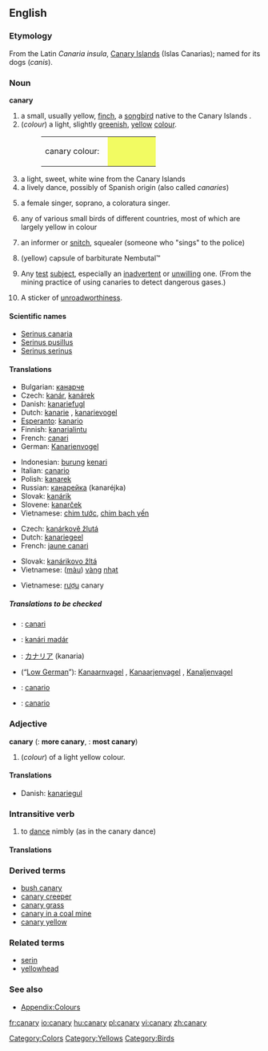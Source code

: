 {{wikipedia}}
==English==

===Etymology===
From the Latin ''Canaria insula'', [[Canary Islands]] (Islas Canarias); named for its dogs (''canis'').

===Noun===
'''canary'''

# a small, usually yellow, [[finch]], a [[songbird]] native to the Canary Islands . 
# (''colour'') a light, slightly [[green]]ish, [[yellow]] [[colour]].
#: <table><tr><td>canary colour: &nbsp;</td><td bgcolor="#F2FB62" width="80">&nbsp; </td></tr></table>
# a light, sweet, white wine from the Canary Islands
# a lively dance, possibly of Spanish origin (also called ''canaries'')
# {{colloquial}} a female singer, soprano, a coloratura singer.
# any of various small birds of different countries, most of which are largely yellow in colour
# {{slang}} an informer or [[snitch]], squealer (someone who "sings" to the police)
# {{slang}} (yellow) capsule of barbiturate Nembutal™
# {{italbrac|metaphorically}} Any [[test]] [[subject]], especially an [[inadvertent]] or [[unwilling]] one.  (From the mining practice of using canaries to detect dangerous gases.)
# {{italbrac|Australia|colloquial}} A sticker of [[unroadworthiness]].

====Scientific names====
*[[Serinus canaria]]
*[[Serinus pusillus]]
*[[Serinus serinus]]

====Translations====
{{top|Bird from Canary Islands}}
*Bulgarian: [[кaнaрчe]] {{n}}
*Czech: [[kanár]], [[kanárek]] {{m}}
*Danish: [[kanariefugl]] {{g|Danish}}
*Dutch: [[kanarie]] {{m}}, [[kanarievogel]] {{m}}
*[[Esperanto]]: [[kanario]]
*Finnish: [[kanarialintu]]
*French: [[canari]] {{m}}
*German: [[Kanarienvogel]] {{m}}
{{mid}}
*Indonesian: [[burung]] [[kenari]] 
*Italian: [[canario]] {{m}}
*Polish: [[kanarek]] {{m}}
*Russian: [[кaнaрeйкa]] (kanaréjka) {{f}}
*Slovak: [[kanárik]] {{m}}
*Slovene: [[kanarček]] {{m}}
*Vietnamese: [[chim tước]], [[chim bạch yến]]
{{bottom}}

{{top|Colour}}
*Czech: [[kanárkově žlutá]] {{f}}
*Dutch: [[kanariegeel]] {{n}} 
*French: [[jaune canari]] {{m}}
{{mid}}
*Slovak: [[kanárikovo žltá]] {{f}}
*Vietnamese: ([[màu]]) [[vàng]] [[nhạt]]
{{bottom}}

{{top|Wine}}
*Vietnamese: [[rượu]] canary
{{mid}}
{{bottom}}

{{top|Dance}}
{{mid}}
{{bottom}}

{{top|Soprano}}
{{mid}}
{{bottom}}

{{top|Small yellow bird in general}}
{{mid}}
{{bottom}}

{{top|Squealer}}
{{mid}}
{{bottom}}

{{top|Nembutal-capsule}}
{{mid}}
{{bottom}}

{{top|Test object}}
{{mid}}
{{bottom}}

=====Translations to be checked=====
{{checktrans}}
*{{ttbc|Catalan}}: [[canari]] {{m}}
*{{ttbc|Hungarian}}: [[kanári madár]]
*{{ttbc|Japanese}}: [[カナリア]] (kanaria)
*{{ttbc|Low Saxon}} (“[[Low German]]”): [[Kanaarnvagel]] {{m}}, [[Kanaarjenvagel]] {{m}}, [[Kanaljenvagel]] {{m}}
*{{ttbc|Portuguese}}: [[canario]] {{m}}
*{{ttbc|Spanish}}: [[canario]] {{m}}

===Adjective===
'''canary'''  ({{compar}}: '''more canary''', {{superl}}: '''most canary''')

# (''colour'') of a light yellow colour.

====Translations====
{{top}}
*Danish: [[kanariegul]]
{{mid}}
{{bottom}}

===Intransitive verb===
{{en-verb|canar|i|ed}}

# to [[dance]] nimbly (as in the canary dance)

====Translations====
{{top}}
{{mid}}
{{bottom}}

===Derived terms===
*[[bush canary]]
*[[canary creeper]]
*[[canary grass]]
*[[canary in a coal mine]]
*[[canary yellow]]

===Related terms===
*[[serin]]
*[[yellowhead]]

===See also===
*[[Wiktionary_Appendix:Colours|Appendix:Colours]]

[[Category:Colors]]
[[Category:Yellows]]
[[Category:Birds]]

[[fr:canary]]
[[io:canary]]
[[hu:canary]]
[[pl:canary]]
[[vi:canary]]
[[zh:canary]]